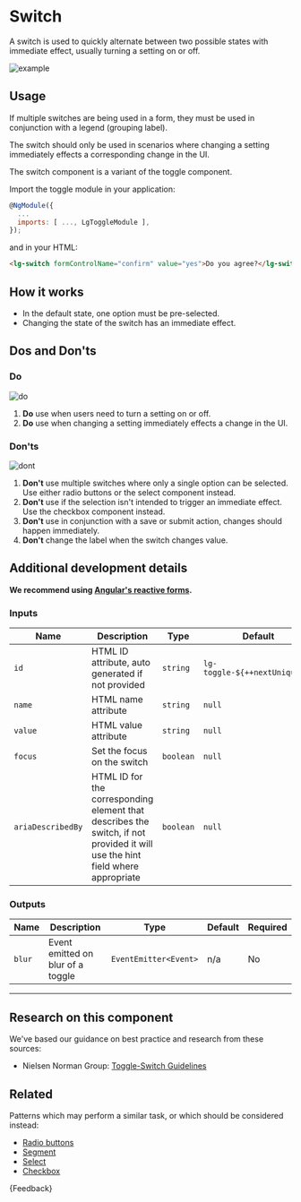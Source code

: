 
<Meta title="Components/Forms/Switch/Guide" />

# Switch

<p class="standfirst">A switch is used to quickly alternate between two possible states with immediate effect, usually turning a setting on or off.</p>

![example](docs/forms/switch/example.png)

## Usage

If multiple switches are being used in a form, they must be used in conjunction with a legend (grouping label).

The switch should only be used in scenarios where changing a setting immediately effects a corresponding change in the UI.

The switch component is a variant of the toggle component.

Import the toggle module in your application:

```js
@NgModule({
  ...
  imports: [ ..., LgToggleModule ],
});
```

and in your HTML:

```html
<lg-switch formControlName="confirm" value="yes">Do you agree?</lg-switch>
```

## How it works

- In the default state, one option must be pre-selected.
- Changing the state of the switch has an immediate effect.

## Dos and Don'ts

### Do

![do](docs/forms/switch/do.png)

1. **Do** use when users need to turn a setting on or off.
2. **Do** use when changing a setting immediately effects a change in the UI.

### Don'ts

![dont](docs/forms/switch/dont.png)

1. **Don't** use multiple switches where only a single option can be selected. Use either radio buttons or the select component instead.
2. **Don't** use if the selection isn't intended to trigger an immediate effect. Use the checkbox component instead.
3. **Don't** use in conjunction with a save or submit action, changes should happen immediately.
4. **Don't** change the label when the switch changes value.

## Additional development details

**We recommend using <a href="https://angular.io/guide/reactive-forms" target="_blank">Angular's reactive forms</a>.**

### Inputs

| Name              | Description                                                                                                                   | Type      | Default                       | Required |
|-------------------|-------------------------------------------------------------------------------------------------------------------------------|-----------|-------------------------------|----------|
| `id`              | HTML ID attribute, auto generated if not provided                                                                             | `string`  | `lg-toggle-${++nextUniqueId}` | No       |
| `name`            | HTML name attribute                                                                                                           | `string`  | `null`                        | Yes      |
| `value`           | HTML value attribute                                                                                                          | `string`  | `null`                        | Yes      |
| `focus`           | Set the focus on the switch                                                                                                   | `boolean` | `null`                        | No       |
| `ariaDescribedBy` | HTML ID for the corresponding element that describes the switch, if not provided it will use the hint field where appropriate | `boolean` | `null`                        | No       |

### Outputs

| Name   | Description                       | Type                  | Default | Required |
|--------|-----------------------------------|-----------------------|---------|----------|
| `blur` | Event emitted on blur of a toggle | `EventEmitter<Event>` | n/a     | No       |



------

## Research on this component

We've based our guidance on best practice and research from these sources:

- Nielsen Norman Group: <a href="https://www.nngroup.com/articles/toggle-switch-guidelines/" target="_blank">Toggle-Switch Guidelines</a>

## Related

Patterns which may perform a similar task, or which should be considered instead:

- [Radio buttons](./?path=/docs/components-forms-radio-guide--page)
- [Segment](./?path=/docs/components-forms-segment-guide--page)
- [Select](./?path=/docs/components-forms-select-guide--page)
- [Checkbox](./?path=/docs/components-forms-checkbox-guide--page)

<Markdown>{Feedback}</Markdown>
